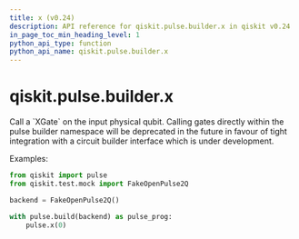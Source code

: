 ```yaml
---
title: x (v0.24)
description: API reference for qiskit.pulse.builder.x in qiskit v0.24
in_page_toc_min_heading_level: 1
python_api_type: function
python_api_name: qiskit.pulse.builder.x
---
```


<span id="qiskit-pulse-builder-x" />

# qiskit.pulse.builder.x

<Function id="qiskit.pulse.builder.x" isDedicatedPage={true} github="https://github.com/qiskit/qiskit/tree/stable/0.16/qiskit/pulse/builder.py" signature="x(qubit)">
  Call a `XGate` on the input physical qubit.

  <Admonition title="Note" type="note">
    Calling gates directly within the pulse builder namespace will be deprecated in the future in favour of tight integration with a circuit builder interface which is under development.
  </Admonition>

  Examples:

  ```python
  from qiskit import pulse
  from qiskit.test.mock import FakeOpenPulse2Q

  backend = FakeOpenPulse2Q()

  with pulse.build(backend) as pulse_prog:
      pulse.x(0)
  ```
</Function>

